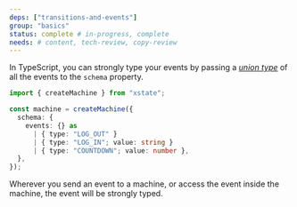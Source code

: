 ```yaml
---
deps: ["transitions-and-events"]
group: "basics"
status: complete # in-progress, complete
needs: # content, tech-review, copy-review
---
```


In TypeScript, you can strongly type your events by passing a _[union type](https://www.typescriptlang.org/docs/handbook/2/everyday-types.html#union-types)_ of all the events to the `schema` property.

```ts twoslash
import { createMachine } from "xstate";

const machine = createMachine({
  schema: {
    events: {} as
      | { type: "LOG_OUT" }
      | { type: "LOG_IN"; value: string }
      | { type: "COUNTDOWN"; value: number },
  },
});
```

Wherever you send an event to a machine, or access the event inside the machine, the event will be strongly typed.
